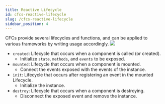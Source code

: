 ```yaml
---
title: Reactive Lifecycle
id: cfcs-reactive-lifecycle
slug: /cfcs-reactive-lifecycle
sidebar_position: 4
---
```




CFCs provide several lifecycles and functions, and can be applied to various frameworks by writing usage accordingly.
![](/tutorials/cfcs-lifecycle.png)

* `created`: Lifecycle that occurs when a component is called (or created).
  * Initialize `state`, `methods`, and `events` to be exposed.
* `mounted`: Lifecycle that occurs when a component is mounted.
  * Connect the events exposed with the events of the instance.
* `init`: Lifecycle that occurs after registering an event in the mounted Lifecycle.
  * Initialize the instance.
* `destroy`: Lifecycle that occurs when a component is destroying.
  * Disconnect the exposed event and remove the instance.
